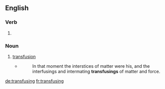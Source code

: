 ==English==

===Verb===
{{head|en}}

# {{present participle of|transfuse}}

===Noun===
{{en-noun}}

# [[transfusion]]
#* {{w|Jack London}}
#*: In that moment the interstices of matter were his, and the interfusings and intermating '''transfusings''' of matter and force.

[[de:transfusing]]
[[fr:transfusing]]